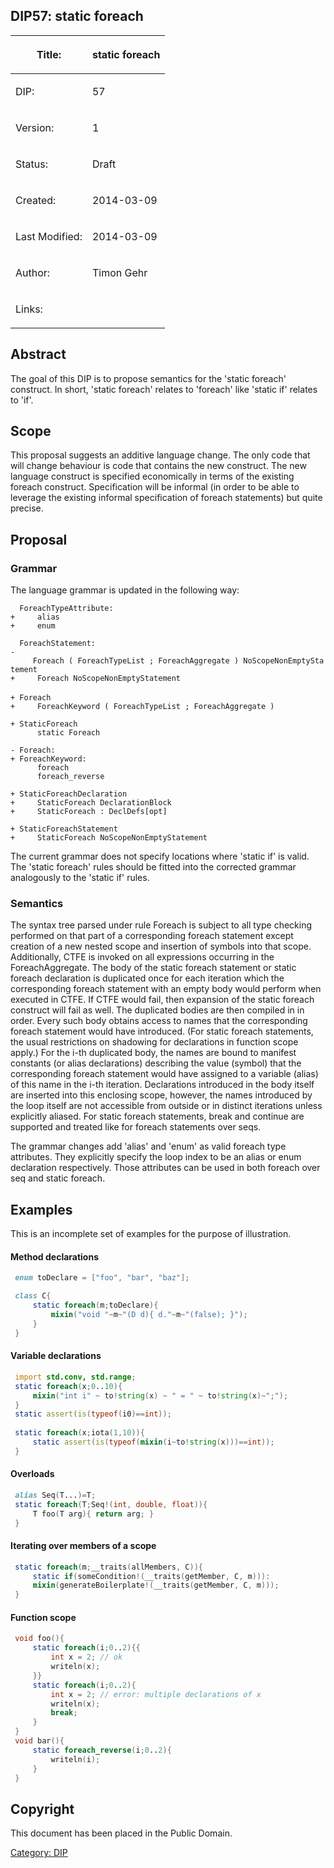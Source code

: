 == DIP57: static foreach ==
{| class="wikitable"
!Title:	
!'''static foreach'''
|-
|DIP:	
|57
|-
|Version:
|1
|-
|Status:
|Draft
|-
|Created:
|2014-03-09
|-
|Last Modified:
|2014-03-09
|-
|Author:
|Timon Gehr
|-
|Links:
|
|}

== Abstract ==
The goal of this DIP is to propose semantics for the 'static foreach' construct. In short, 'static foreach' relates to 'foreach' like 'static if' relates to 'if'.

== Scope ==
This proposal suggests an additive language change. The only code that will change behaviour is code that contains the new construct. The new language construct is specified economically in terms of the existing foreach construct. Specification will be informal (in order to be able to leverage the existing informal specification of foreach statements) but quite precise.

== Proposal ==
=== Grammar ===
The language grammar is updated in the following way:


   ForeachTypeAttribute:
 +     alias
 +     enum

   ForeachStatement:
 -     Foreach ( ForeachTypeList ; ForeachAggregate ) NoScopeNonEmptyStatement
 +     Foreach NoScopeNonEmptyStatement
 
 + Foreach
 +     ForeachKeyword ( ForeachTypeList ; ForeachAggregate )

 + StaticForeach
       static Foreach

 - Foreach:
 + ForeachKeyword:
       foreach
       foreach_reverse

 + StaticForeachDeclaration
 +     StaticForeach DeclarationBlock
 +     StaticForeach : DeclDefs[opt]

 + StaticForeachStatement
 +     StaticForeach NoScopeNonEmptyStatement

The current grammar does not specify locations where 'static if' is valid. The 'static foreach' rules should be fitted into the corrected grammar analogously to the 'static if' rules.

=== Semantics ===
The syntax tree parsed under rule Foreach is subject to all type checking performed on that part of a corresponding foreach statement except creation of a new nested scope and insertion of symbols into that scope. Additionally, CTFE is invoked on all expressions occurring in the ForeachAggregate. The body of the static foreach statement or static foreach declaration is duplicated once for each iteration which the corresponding foreach statement with an empty body would perform when executed in CTFE. If CTFE would fail, then expansion of the static foreach construct will fail as well. The duplicated bodies are then compiled in in order. Every such body obtains access to names that the corresponding foreach statement would have introduced. (For static foreach statements, the usual restrictions on shadowing for declarations in function scope apply.) For the i-th duplicated body, the names are bound to manifest constants (or alias declarations) describing the value (symbol) that the corresponding foreach statement would have assigned to a variable (alias) of this name in the i-th iteration. Declarations introduced in the body itself are inserted into this enclosing scope, however, the names introduced by the loop itself are not accessible from outside or in distinct iterations unless explicitly aliased. For static foreach statements, break and continue are supported and treated like for foreach statements over seqs.

The grammar changes add 'alias' and 'enum' as valid foreach type attributes. They explicitly specify the loop index to be an alias or enum declaration respectively. Those attributes can be used in both foreach over seq and static foreach.

== Examples ==
This is an incomplete set of examples for the purpose of illustration.

==== Method declarations ====

<syntaxhighlight lang="d">
 enum toDeclare = ["foo", "bar", "baz"];

 class C{
     static foreach(m;toDeclare){
         mixin("void "~m~"(D d){ d."~m~"(false); }");
     }
 }
</syntaxhighlight>

==== Variable declarations ====

<syntaxhighlight lang="d">
 import std.conv, std.range;
 static foreach(x;0..10){
     mixin("int i" ~ to!string(x) ~ " = " ~ to!string(x)~";");
 }
 static assert(is(typeof(i0)==int));
 
 static foreach(x;iota(1,10)){
     static assert(is(typeof(mixin(i~to!string(x)))==int));
 }
</syntaxhighlight>

==== Overloads ====

<syntaxhighlight lang="d">
 alias Seq(T...)=T;
 static foreach(T;Seq!(int, double, float)){
     T foo(T arg){ return arg; }
 }
</syntaxhighlight>

==== Iterating over members of a scope ====

<syntaxhighlight lang="d">
 static foreach(m;__traits(allMembers, C)){
     static if(someCondition!(__traits(getMember, C, m))):
     mixin(generateBoilerplate!(__traits(getMember, C, m)));
 }
</syntaxhighlight>

==== Function scope ====

<syntaxhighlight lang="d">
 void foo(){
     static foreach(i;0..2){{
         int x = 2; // ok
         writeln(x);
     }}
     static foreach(i;0..2){
         int x = 2; // error: multiple declarations of x
         writeln(x);
         break;
     }
 }
 void bar(){
     static foreach_reverse(i;0..2){
         writeln(i);
     }
 }
</syntaxhighlight>

== Copyright ==

This document has been placed in the Public Domain.

[[Category: DIP]]